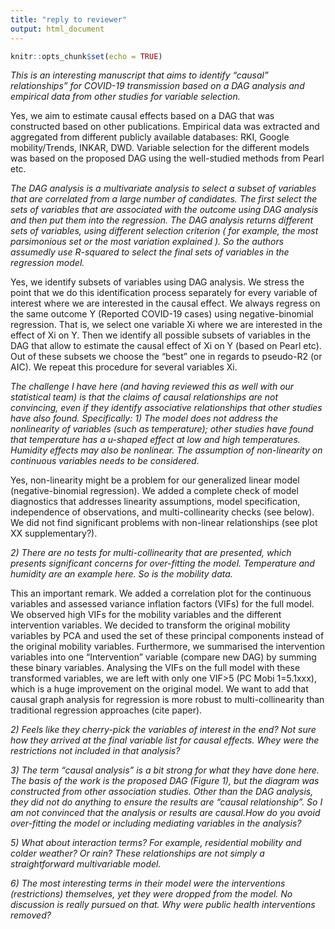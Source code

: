 ```yaml
---
title: "reply to reviewer"
output: html_document
---
```


```r
knitr::opts_chunk$set(echo = TRUE)
```

*This is an interesting manuscript that aims to identify "causal" relationships" for COVID-19 transmission based on a DAG analysis and empirical data from other studies for variable selection.*

Yes, we aim to estimate causal effects based on a DAG that was constructed based on other publications. Empirical data was extracted and aggregated from different publicly available databases: RKI, Google mobility/Trends, INKAR, DWD. Variable selection for the different models was based on the proposed DAG using the well-studied methods from Pearl etc.

*The DAG analysis is a multivariate analysis to select a subset of variables that are correlated from a large number of candidates. The first select the sets of variables that are associated with the outcome using DAG analysis and then put them into the regression. The DAG analysis returns different sets of variables, using different selection criterion ( for example, the most parsimonious set or the most variation explained ). So the authors assumedly use R-squared to select the final sets of variables in the regression model.*

Yes, we identify subsets of variables using DAG analysis. We stress the point that we do this identification process separately for every variable of interest where we are interested in the causal effect. We always regress on the same outcome Y (Reported COVID-19 cases) using negative-binomial regression. That is, we select one variable Xi where we are interested in the effect of Xi on Y. Then we identify all possible subsets of variables in the DAG that allow to estimate the causal effect of Xi on Y (based on Pearl etc). Out of these subsets we choose the "best" one in regards to pseudo-R2 (or AIC). We repeat this procedure for several variables Xi.

*The challenge I have here (and having reviewed this as well with our statistical team) is that the claims of causal relationships are not convincing, even if they identify associative relationships that other studies have also found. Specifically: 1) The model does not address the nonlinearity of variables (such as temperature); other studies have found that temperature has a u-shaped effect at low and high temperatures. Humidity effects may also be nonlinear. The assumption of non-linearity on continuous variables needs to be considered.*

Yes, non-linearity might be a problem for our generalized linear model (negative-binomial regression). We added a complete check of model diagnostics that addresses linearity assumptions, model specification, independence of observations, and multi-collinearity checks (see below). We did not find significant problems with non-linear relationships (see plot XX supplementary?).

*2) There are no tests for multi-collinearity that are presented, which presents significant concerns for over-fitting the model. Temperature and humidity are an example here. So is the mobility data.*

This an important remark. We added a correlation plot for the continuous variables and assessed variance inflation factors (VIFs) for the full model. We observed high VIFs for the mobility variables and the different intervention variables. We decided to transform the original mobility variables by PCA and used the set of these principal components instead of the original mobility variables. Furthermore, we summarised the intervention variables into one "Intervention" variable (compare new DAG) by summing these binary variables. Analysing the VIFs on the full model with these transformed variables, we are left with only one VIF>5 (PC Mobi 1=5.1xxx), which is a huge improvement on the original model. We want to add that causal graph analysis for regression is more robust to multi-collinearity than traditional regression approaches (cite paper).

*2) Feels like they cherry-pick the variables of interest in the end? Not sure how they arrived at the final variable list for causal effects. Whey were the restrictions not included in that analysis?*

*3) The term “causal analysis” is a bit strong for what they have done here. The basis of the work is the proposed DAG (Figure 1), but the diagram was constructed from other association studies. Other than the DAG analysis, they did not do anything to ensure the results are “causal relationship”. So I am not convinced that the analysis or results are causal.How do you avoid over-fitting the model or including mediating variables in the analysis?*

*5) What about interaction terms? For example, residential mobility and colder weather? Or rain? These relationships are not simply a straightforward multivariable model.*

*6) The most interesting terms in their model were the interventions (restrictions) themselves, yet they were dropped from the model. No discussion is really pursued on that. Why were public health interventions removed?*